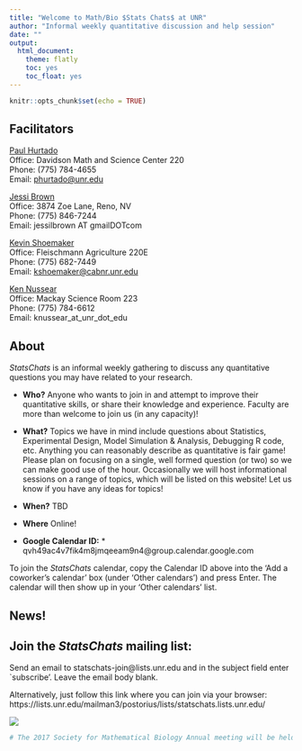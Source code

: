 ```yaml
---
title: "Welcome to Math/Bio $Stats Chats$ at UNR"
author: "Informal weekly quantitative discussion and help session"
date: ""
output:
  html_document:
    theme: flatly
    toc: yes
    toc_float: yes
---
```


```r
knitr::opts_chunk$set(echo = TRUE)
```

## Facilitators

[Paul Hurtado](http://pauljhurtado.com/)  
Office: Davidson Math and Science Center 220  
Phone: (775) 784-4655  
Email: [phurtado@unr.edu](phurtado@unr.edu)  

[Jessi Brown](http://jessilbrown.org/Welcome.html)  
Office: 3874 Zoe Lane, Reno, NV  
Phone: (775) 846-7244  
Email: jessilbrown AT gmailDOTcom

[Kevin Shoemaker](http://naes.unr.edu/shoemaker/)			
Office: Fleischmann Agriculture 220E					
Phone: (775) 682-7449					
Email: [kshoemaker@cabnr.unr.edu](kshoemaker@cabnr.unr.edu)	

[Ken Nussear](http://www.nussear.com/)			
Office: Mackay Science Room 223					
Phone: (775) 784-6612					
Email: knussear_at_unr_dot_edu

## About

$Stats Chats$ is an informal weekly gathering to discuss any quantitative questions you may have related to your research. 

 * **Who?** Anyone who wants to join in and attempt to improve their quantitative skills, or share their knowledge and experience. Faculty are more than welcome to join us (in any capacity)!   
 * **What?** Topics we have in mind include questions about Statistics, Experimental Design, Model Simulation & Analysis, Debugging R code, etc.  Anything you can reasonably describe as quantitative is fair game! Please plan on focusing on a single, well formed question (or two) so we can make good use of the hour. Occasionally we will host informational sessions on a range of topics, which will be listed on this website! Let us know if you have any ideas for topics! 
 * **When?** TBD
 * **Where** Online!  
 
 
 * **Google Calendar ID:** * qvh49ac4v7fik4m8jmqeeam9n4@group.calendar.google.com
 
To join the $StatsChats$ calendar, copy the Calendar ID above into the 'Add a coworker’s calendar' box (under 'Other calendars') and press Enter. The calendar will then show up in your 'Other calendars' list.
 
 

## News!
 
## Join the $Stats Chats$ mailing list: 
Send an email to statschats-join@lists.unr.edu and in the subject field enter `subscribe'. Leave the email body blank. 

Alternatively, just follow this link where you can join via your browser: https://lists.unr.edu/mailman3/postorius/lists/statschats.lists.unr.edu/


![](StatsCartoon1.gif)

```r
# The 2017 Society for Mathematical Biology Annual meeting will be held at the University of Utah campus in Salt Lake City #   from July 17-20. Here is the [link](http://www.math.utah.edu/~smb2017/). Abstracts are due at the end of March!
```




